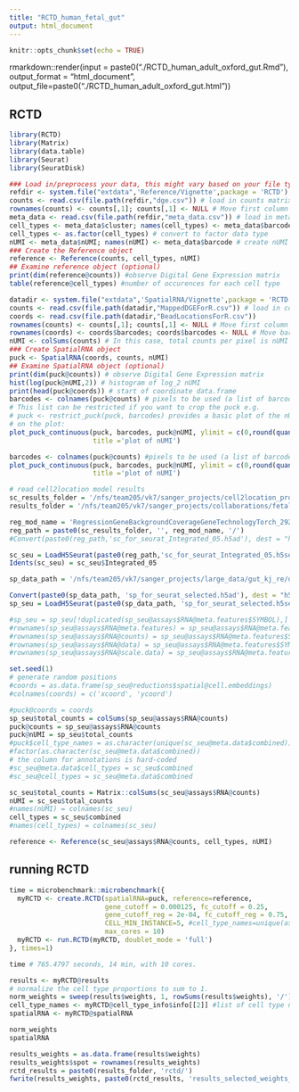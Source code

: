 ```yaml
---
title: "RCTD_human_fetal_gut"
output: html_document
---
```


```r
knitr::opts_chunk$set(echo = TRUE)
```

rmarkdown::render(input = paste0("./RCTD_human_adult_oxford_gut.Rmd"), 
                  output_format = "html_document", 
                  output_file=paste0("./RCTD_human_adult_oxford_gut.html"))

## RCTD

```r
library(RCTD)
library(Matrix)
library(data.table)
library(Seurat)
library(SeuratDisk)

### Load in/preprocess your data, this might vary based on your file type
refdir <- system.file("extdata",'Reference/Vignette',package = 'RCTD') # directory for the reference
counts <- read.csv(file.path(refdir,"dge.csv")) # load in counts matrix
rownames(counts) <- counts[,1]; counts[,1] <- NULL # Move first column to rownames
meta_data <- read.csv(file.path(refdir,"meta_data.csv")) # load in meta_data (barcodes, clusters, and nUMI)
cell_types <- meta_data$cluster; names(cell_types) <- meta_data$barcode # create cell_types named list
cell_types <- as.factor(cell_types) # convert to factor data type
nUMI <- meta_data$nUMI; names(nUMI) <- meta_data$barcode # create nUMI named list
### Create the Reference object
reference <- Reference(counts, cell_types, nUMI)
## Examine reference object (optional)
print(dim(reference@counts)) #observe Digital Gene Expression matrix
table(reference@cell_types) #number of occurences for each cell type

datadir <- system.file("extdata",'SpatialRNA/Vignette',package = 'RCTD') # directory for sample Slide-seq dataset
counts <- read.csv(file.path(datadir,"MappedDGEForR.csv")) # load in counts matrix
coords <- read.csv(file.path(datadir,"BeadLocationsForR.csv"))
rownames(counts) <- counts[,1]; counts[,1] <- NULL # Move first column to rownames
rownames(coords) <- coords$barcodes; coords$barcodes <- NULL # Move barcodes to rownames
nUMI <- colSums(counts) # In this case, total counts per pixel is nUMI
### Create SpatialRNA object
puck <- SpatialRNA(coords, counts, nUMI)
## Examine SpatialRNA object (optional)
print(dim(puck@counts)) # observe Digital Gene Expression matrix
hist(log(puck@nUMI,2)) # histogram of log_2 nUMI
print(head(puck@coords)) # start of coordinate data.frame
barcodes <- colnames(puck@counts) # pixels to be used (a list of barcode names). 
# This list can be restricted if you want to crop the puck e.g. 
# puck <- restrict_puck(puck, barcodes) provides a basic plot of the nUMI of each pixel
# on the plot:
plot_puck_continuous(puck, barcodes, puck@nUMI, ylimit = c(0,round(quantile(puck@nUMI,0.9))), 
                     title ='plot of nUMI') 

barcodes <- colnames(puck@counts) #pixels to be used (a list of barcode names). 
plot_puck_continuous(puck, barcodes, puck@nUMI, ylimit = c(0,round(quantile(puck@nUMI,0.9))), 
                     title ='plot of nUMI') 
```

```r
# read cell2location model results 
sc_results_folder = '/nfs/team205/vk7/sanger_projects/cell2location_proj/notebooks/results/gut/regression_model/'
results_folder = '/nfs/team205/vk7/sanger_projects/collaborations/fetal_gut_mapping/results/oxford/'

reg_mod_name = 'RegressionGeneBackgroundCoverageGeneTechnologyTorch_292covariates_428469cells_14388genes_all'
reg_path = paste0(sc_results_folder, '', reg_mod_name, '/')
#Convert(paste0(reg_path,'sc_for_seurat_Integrated_05.h5ad'), dest = "h5seurat", overwrite = TRUE)

sc_seu = LoadH5Seurat(paste0(reg_path,'sc_for_seurat_Integrated_05.h5seurat'))
Idents(sc_seu) = sc_seu$Integrated_05
```

```r
sp_data_path = '/nfs/team205/vk7/sanger_projects/large_data/gut_kj_re/oxford_visium/'

Convert(paste0(sp_data_path, 'sp_for_seurat_selected.h5ad'), dest = "h5seurat", overwrite = TRUE)
sp_seu = LoadH5Seurat(paste0(sp_data_path, 'sp_for_seurat_selected.h5seurat'))

#sp_seu = sp_seu[!duplicated(sp_seu@assays$RNA@meta.features$SYMBOL),]
#rownames(sp_seu@assays$RNA@meta.features) = sp_seu@assays$RNA@meta.features$SYMBOL
#rownames(sp_seu@assays$RNA@counts) = sp_seu@assays$RNA@meta.features$SYMBOL
#rownames(sp_seu@assays$RNA@data) = sp_seu@assays$RNA@meta.features$SYMBOL
#rownames(sp_seu@assays$RNA@scale.data) = sp_seu@assays$RNA@meta.features$SYMBOL
```

```r
set.seed(1)
# generate random positions
#coords = as.data.frame(sp_seu@reductions$spatial@cell.embeddings)
#colnames(coords) = c('xcoord', 'ycoord')
```

```r
#puck@coords = coords
sp_seu$total_counts = colSums(sp_seu@assays$RNA@counts)
puck@counts = sp_seu@assays$RNA@counts
puck@nUMI = sp_seu$total_counts
#puck$cell_type_names = as.character(unique(sc_seu@meta.data$combined))
#factor(as.character(sc_seu@meta.data$combined))
# the column for annotations is hard-coded
#sc_seu@meta.data$cell_types = sc_seu$combined
#sc_seu@cell_types = sc_seu@meta.data$combined

sc_seu$total_counts = Matrix::colSums(sc_seu@assays$RNA@counts)
nUMI = sc_seu$total_counts
#names(nUMI) = colnames(sc_seu)
cell_types = sc_seu$combined
#names(cell_types) = colnames(sc_seu)

reference <- Reference(sc_seu@assays$RNA@counts, cell_types, nUMI)
```

## running RCTD

```r
time = microbenchmark::microbenchmark({
  myRCTD <- create.RCTD(spatialRNA=puck, reference=reference, 
                        gene_cutoff = 0.000125, fc_cutoff = 0.25,
                        gene_cutoff_reg = 2e-04, fc_cutoff_reg = 0.75,
                        CELL_MIN_INSTANCE=5, #cell_type_names=unique(as.character(sc_seu@meta.data$combined)),
                        max_cores = 10)
  myRCTD <- run.RCTD(myRCTD, doublet_mode = 'full')
}, times=1)
```

```r
time # 765.4797 seconds, 14 min, with 10 cores.
```

```r
results <- myRCTD@results
# normalize the cell type proportions to sum to 1.
norm_weights = sweep(results$weights, 1, rowSums(results$weights), '/') 
cell_type_names <- myRCTD@cell_type_info$info[[2]] #list of cell type names
spatialRNA <- myRCTD@spatialRNA

norm_weights
spatialRNA
```

```r
results_weights = as.data.frame(results$weights)
results_weights$spot = rownames(results_weights)
rctd_results = paste0(results_folder, 'rctd/')
fwrite(results_weights, paste0(rctd_results, 'results_selected_weights_133clusters.csv'))
```